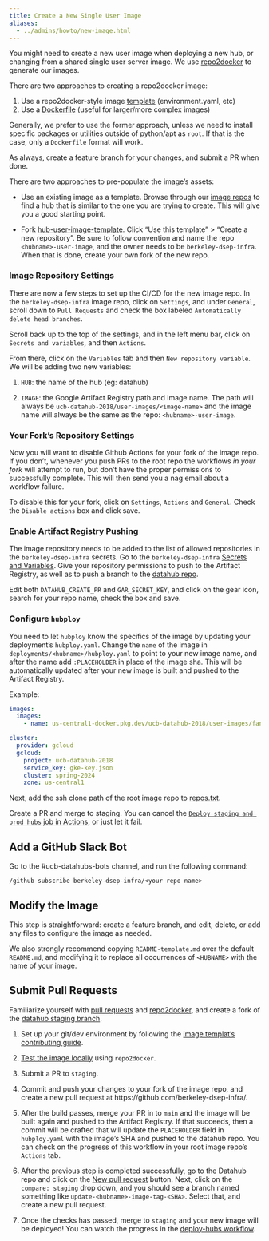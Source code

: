 ```yaml
---
title: Create a New Single User Image
aliases:
  - ../admins/howto/new-image.html
---
```


You might need to create a new user image when deploying a new hub, or changing
from a shared single user server image. We use
[repo2docker](https://github.com/jupyterhub/repo2docker) to generate our images.

There are two approaches to creating a repo2docker image:

1. Use a repo2docker-style image [template](https://github.com/berkeley-dsep-infra/datahub/tree/staging/deployments/data100/image) (environment.yaml, etc)
2. Use a [Dockerfile](https://github.com/berkeley-dsep-infra/datahub/tree/staging/deployments/datahub/images/default) (useful for larger/more complex images)

Generally, we prefer to use the former approach, unless we need to
install specific packages or utilities outside of python/apt as `root`.
If that is the case, only a `Dockerfile` format will work.

As always, create a feature branch for your changes, and submit a PR when done.

There are two approaches to pre-populate the image's assets:

 - Use an existing image as a template.
   Browse through our [image
repos](https://github.com/orgs/berkeley-dsep-infra/repositories?language=&q=image&sort=&type=all)
   to find a hub that is similar to the one you are trying to create. This will
   give you a good starting point.

 - Fork [hub-user-image-template](https://github.com/berkeley-dsep-infra/hub-user-image-template). Click "Use this template" > "Create a new repository".
   Be sure to follow convention and name the repo `<hubname>-user-image`, and
   the owner needs to be `berkeley-dsep-infra`. When that is done, create your
   own fork of the new repo.

### Image Repository Settings

There are now a few steps to set up the CI/CD for the new image repo.  In the
`berkeley-dsep-infra` image repo, click on `Settings`, and under `General`,
scroll down to `Pull Requests` and check the box labeled `Automatically delete
head branches`.

Scroll back up to the top of the settings, and in the left menu bar, click on
`Secrets and variables`, and then `Actions`.

From there, click on the `Variables` tab and then `New repository variable`. We
will be adding two new variables:

1. `HUB`:  the name of the hub (eg: datahub)

1. `IMAGE`:  the Google Artifact Registry path and image name.  The path will
always be `ucb-datahub-2018/user-images/<image-name>` and the
image name will always be the same as the repo:  `<hubname>-user-image`.

### Your Fork's Repository Settings

Now you will want to disable Github Actions for your fork of the image repo.
If you don't, whenever you push PRs to the root repo the workflows *in your
fork* will attempt to run, but don't have the proper permissions to
successfully complete.  This will then send you a nag email about a workflow
failure.

To disable this for your fork, click on `Settings`, `Actions` and `General`.
Check the `Disable actions` box and click save.

### Enable Artifact Registry Pushing

The image repository needs to be added to the list of allowed repositories in
the `berkeley-dsep-infra` secrets. Go to the `berkeley-dsep-infra` [Secrets and
Variables](https://github.com/organizations/berkeley-dsep-infra/settings/secrets/actions).
Give your repository permissions to push to the Artifact Registry,
as well as to push a branch to the [datahub repo](https://github.com/berkeley-dsep-infra/datahub).

Edit both `DATAHUB_CREATE_PR` and `GAR_SECRET_KEY`, and click on the gear icon,
search for your repo name, check the box and save.

### Configure `hubploy`

You need to let `hubploy` know the specifics of the image by updating your
deployment's `hubploy.yaml`. Change the `name` of the image in
`deployments/<hubname>/hubploy.yaml` to point to your new image name, and after
the name add `:PLACEHOLDER` in place of the image sha.  This will be
automatically updated after your new image is built and pushed to the Artifact
Registry.

Example:

```yaml
images:
  images:
    - name: us-central1-docker.pkg.dev/ucb-datahub-2018/user-images/fancynewhub-user-image:PLACEHOLDER

cluster:
  provider: gcloud
  gcloud:
    project: ucb-datahub-2018
    service_key: gke-key.json
    cluster: spring-2024
    zone: us-central1
```

Next, add the ssh clone path of the root image repo to [repos.txt](https://github.com/berkeley-dsep-infra/datahub/blob/staging/scripts/user-image-management/repos.txt).

Create a PR and merge to staging.  You can cancel the
[`Deploy staging and prod hubs` job in Actions](https://github.com/berkeley-dsep-infra/datahub/actions/workflows/deploy-hubs.yaml),
or just let it fail.

## Add a GitHub Slack Bot

Go to the #ucb-datahubs-bots channel, and run the following command:

```
/github subscribe berkeley-dsep-infra/<your repo name>
```

## Modify the Image

This step is straightforward: create a feature branch, and edit, delete, or add
any files to configure the image as needed.

We also strongly recommend copying `README-template.md` over the default
`README.md`, and modifying it to replace all occurrences of `<HUBNAME>` with
the name of your image.

## Submit Pull Requests

Familiarize yourself with [pull
requests](https://help.github.com/en/github/collaborating-with-issues-and-pull-requests/about-pull-requests)
and [repo2docker](https://github.com/jupyter/repo2docker), and create a fork of
the [datahub staging branch](https://github.com/berkeley-dsep-infra/datahub).

1.  Set up your git/dev environment by following the [image templat's
contributing
    guide](https://github.com/berkeley-dsep-infra/hub-user-image-template/blob/main/CONTRIBUTING.md).

1.  [Test the image locally](repo2docker-local.qmd) using `repo2docker`.
1.  Submit a PR to `staging`.
1.  Commit and push your changes to your fork of the image repo, and
    create a new pull request at
    https://github.com/berkeley-dsep-infra/<hubname-user-image>.

1.  After the build passes, merge your PR in to `main` and the image will
    be built again and pushed to the Artifact Registry.  If that succeeds,
    then a commit will be crafted that will update the `PLACEHOLDER` field in
    `hubploy.yaml` with the image's SHA and pushed to the datahub repo.
    You can check on the progress of this workflow in your root image repo's
    `Actions` tab.

1.  After the previous step is completed successfully, go to the Datahub repo
	and click on the [New pull
    request](https://github.com/berkeley-dsep-infra/datahub/compare)
    button.  Next, click on the `compare: staging` drop down, and you should see
	a branch named something like `update-<hubname>-image-tag-<SHA>`.  Select
    that, and create a new pull request.

1.  Once the checks has passed, merge to `staging` and your new image will be
    deployed!  You can watch the progress in the [deploy-hubs workflow](https://github.com/berkeley-dsep-infra/datahub/actions/workflows/deploy-hubs.yaml).
